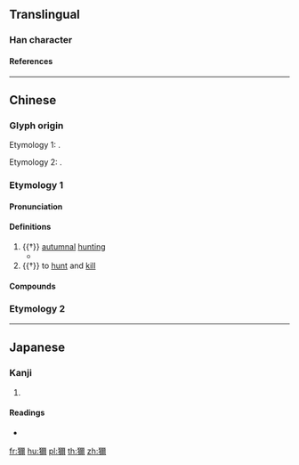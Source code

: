 {{character info/new}}
{{also|狝}}
==Translingual==

===Han character===
{{Han char|rn=94|rad=犬|as=14|sn=17|four=41227|canj=KHMFB|ids=⿰犭爾}}

====References====
{{Han ref|kx=0720.090|dkj=20748|dj=1131.140|hdz=21374.020|uh=736E}}

----

==Chinese==

===Glyph origin===
{{Han etym}}
Etymology 1: {{Han simp|𤣗|f=璽|t=爾}}.

Etymology 2: {{Han simp|獼|f=彌|t=爾}}.

===Etymology 1===
{{zh-forms|s=狝|alt=𤣗,𤣔,𤣐,𤣝,𥙮,𥜬,𥜦,𥜲}}

====Pronunciation====
{{zh-pron
|m=xiǎn
|c=sin2
|mc=y
|oc=y
|cat=n,v
}}

====Definitions====
{{zh-hanzi}}

# {{†}} [[autumnal]] [[hunting]]
#* {{zh-x|獮 之 日，蒞 卜 來歲 之 戒。|{{t-needed|zh}}|ref=Zhouli}}
# {{†}} to [[hunt]] and [[kill]]

====Compounds====
{{zh-der|草薙禽獮}}

===Etymology 2===
{{zh-see|獼|v}}

----

==Japanese==

===Kanji===
{{ja-kanji|grade=|rs=犬14}}

# {{defn|lang=ja|sort=犬14}}

====Readings====
* {{ja-readings|on=[[せん]] (sen)|kun=[[かり]] (kari)}}

[[fr:獮]]
[[hu:獮]]
[[pl:獮]]
[[th:獮]]
[[zh:獮]]